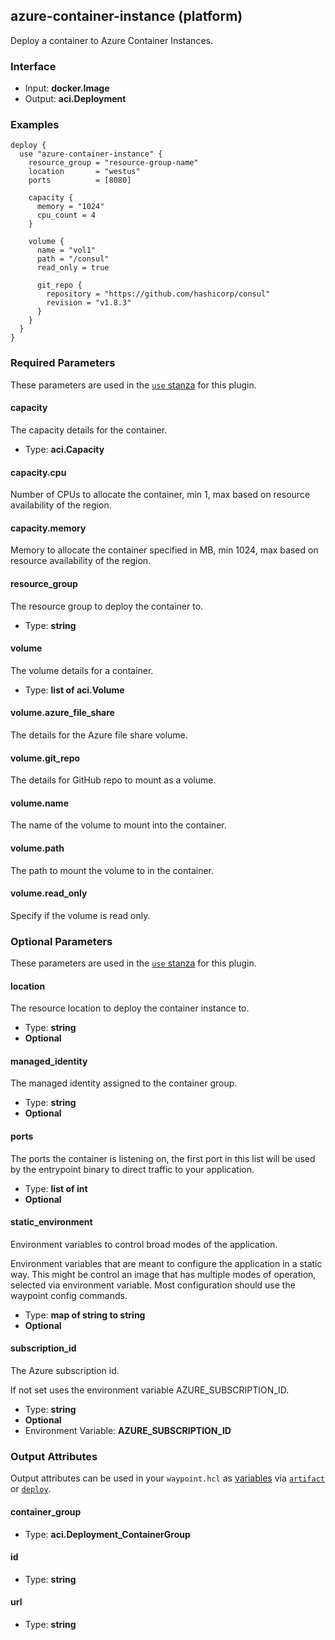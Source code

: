 ## azure-container-instance (platform)

Deploy a container to Azure Container Instances.

### Interface

- Input: **docker.Image**
- Output: **aci.Deployment**

### Examples

```hcl
deploy {
  use "azure-container-instance" {
    resource_group = "resource-group-name"
    location       = "westus"
    ports          = [8080]

    capacity {
      memory = "1024"
      cpu_count = 4
    }

    volume {
      name = "vol1"
      path = "/consul"
      read_only = true

      git_repo {
        repository = "https://github.com/hashicorp/consul"
        revision = "v1.8.3"
      }
    }
  }
}
```

### Required Parameters

These parameters are used in the [`use` stanza](/docs/waypoint-hcl/use) for this plugin.

#### capacity

The capacity details for the container.

- Type: **aci.Capacity**

#### capacity.cpu

Number of CPUs to allocate the container, min 1, max based on resource availability of the region.

#### capacity.memory

Memory to allocate the container specified in MB, min 1024, max based on resource availability of the region.

#### resource_group

The resource group to deploy the container to.

- Type: **string**

#### volume

The volume details for a container.

- Type: **list of aci.Volume**

#### volume.azure_file_share

The details for the Azure file share volume.

#### volume.git_repo

The details for GitHub repo to mount as a volume.

#### volume.name

The name of the volume to mount into the container.

#### volume.path

The path to mount the volume to in the container.

#### volume.read_only

Specify if the volume is read only.

### Optional Parameters

These parameters are used in the [`use` stanza](/docs/waypoint-hcl/use) for this plugin.

#### location

The resource location to deploy the container instance to.

- Type: **string**
- **Optional**

#### managed_identity

The managed identity assigned to the container group.

- Type: **string**
- **Optional**

#### ports

The ports the container is listening on, the first port in this list will be used by the entrypoint binary to direct traffic to your application.

- Type: **list of int**
- **Optional**

#### static_environment

Environment variables to control broad modes of the application.

Environment variables that are meant to configure the application in a static way. This might be control an image that has multiple modes of operation, selected via environment variable. Most configuration should use the waypoint config commands.

- Type: **map of string to string**
- **Optional**

#### subscription_id

The Azure subscription id.

If not set uses the environment variable AZURE_SUBSCRIPTION_ID.

- Type: **string**
- **Optional**
- Environment Variable: **AZURE_SUBSCRIPTION_ID**

### Output Attributes

Output attributes can be used in your `waypoint.hcl` as [variables](/docs/waypoint-hcl/variables) via [`artifact`](/docs/waypoint-hcl/variables/artifact) or [`deploy`](/docs/waypoint-hcl/variables/deploy).

#### container_group

- Type: **aci.Deployment_ContainerGroup**

#### id

- Type: **string**

#### url

- Type: **string**
